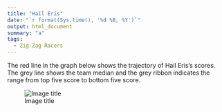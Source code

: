 ```yaml
---
title: "Hail Eris"
date: "`r format(Sys.time(), '%d %B, %Y')`"
output: html_document
summary: "a"
tags:
  - Zig-Zag Racers
---
```


The red line in the graph below shows the trajectory of Hail Eris's scores. The grey line shows the team median and the grey ribbon indicates the range from top five score to bottom five score.

![Image title](HailEris.jpg)
